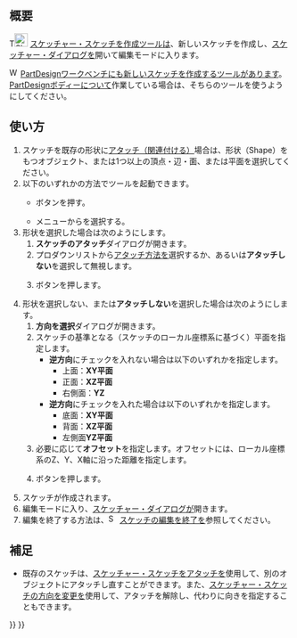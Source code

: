 <languages/>

{{Docnav/ja
|
|[[Sketcher_EditSketch/ja|スケッチを編集]]
|[[Sketcher_Workbench/ja|スケッチッチャーワークベンチ]]
|IconL=
|IconR=Sketcher_EditSketch.svg
|IconC=Workbench_Sketcher.svg
}}

{{GuiCommand/ja
|Name=Sketcher NewSketch
|Name/ja=スケッチャー・スケッチを作成
|MenuLocation=スケッチ → スケッチを作成
|Workbenches=[[Sketcher_Workbench/ja|スケッチッチャー]]
|SeeAlso=[[PartDesign_NewSketch/ja|パートデザイン・スケッチを作成]]、[[Sketcher_MapSketch/ja|スケッチ・スケッチをアタッチ]]、[[Sketcher_ReorientSketch|スケッチ・スケッチの方向を変更]]
}}

<span id="Description"></span>
== 概要 ==

T[[Image:Sketcher_NewSketch.svg|24px]] [[Sketcher_NewSketch|スケッチャー・スケッチを作成]]ツールは、新しいスケッチを作成し、[[Sketcher_Dialog|スケッチャー・ダイアログ]]を開いて編集モードに入ります。

[[Image:Workbench_PartDesign.svg|16px]] [[PartDesign_Workbench|PartDesignワークベンチ]]にも[[PartDesign_NewSketch|新しいスケッチを作成]]するツールがあります。[[PartDesign_Body|PartDesignボディー]]について作業している場合は、そちらのツールを使うようにしてください。

<span id="Usage"></span>
== 使い方 ==

# スケッチを既存の形状に[[Part_EditAttachment/ja|アタッチ（関連付ける）]]場合は、形状（Shape）をもつオブジェクト、または1つ以上の頂点・辺・面、または平面を選択してください。
# 以下のいずれかの方法でツールを起動できます。
#* {{Button|[[Image:Sketcher_NewSketch.svg|16px]] [[Sketcher_NewSketch/ja|スケッチを作成]]}}ボタンを押す。
#* メニューから{{MenuCommand|Sketch → [[Image:Sketcher_NewSketch.svg|16px]] スケッチを作成}}を選択する。
# 形状を選択した場合は次のようにします。
## '''スケッチのアタッチ'''ダイアログが開きます。
## プロダウンリストから[[Part_EditAttachment#Attachment_modes/ja|アタッチ方法]]を選択するか、あるいは'''アタッチしない'''を選択して無視します。
## {{Button|OK}}ボタンを押します。
# 形状を選択しない、または'''アタッチしない'''を選択した場合は次のようにします。
## '''方向を選択'''ダイアログが開きます。
## スケッチの基準となる（スケッチのローカル座標系に基づく）平面を指定します。
##* '''逆方向'''にチェックを入れない場合は以下のいずれかを指定します。
##** 上面：'''XY平面'''
##** 正面：'''XZ平面'''
##** 右側面：'''YZ'''
##* '''逆方向'''にチェックを入れた場合は以下のいずれかを指定します。
##** 底面：'''XY平面'''
##** 背面：'''XZ平面'''
##** 左側面'''YZ平面'''
## 必要に応じて'''オフセット'''を指定します。オフセットには、ローカル座標系のZ、Y、X軸に沿った距離を指定します。
## {{Button|OK}}ボタンを押します。
# スケッチが作成されます。
# 編集モードに入り、[[Sketcher_Dialog/ja|スケッチャー・ダイアログ]]が開きます。
# 編集を終了する方法は、[[Image:Sketcher_LeaveSketch.svg|16px]] [[Sketcher_LeaveSketch/ja|スケッチの編集を終了]]を参照してください。

<span id="Notes"></span>
== 補足 ==

* 既存のスケッチは、[[Sketcher_MapSketch/ja|スケッチャー・スケッチをアタッチ]]を使用して、別のオブジェクトにアタッチし直すことができます。また、[[Sketcher_ReorientSketch/ja|スケッチャー・スケッチの方向を変更]]を使用して、アタッチを解除し、代わりに向きを指定することもできます。


{{Docnav/ja
|
|[[Sketcher_EditSketch/ja|スケッチを編集]]
|[[Sketcher_Workbench/ja|スケッチッチャーワークベンチ]]
|IconL=
|IconR=Sketcher_EditSketch.svg
|IconC=Workbench_Sketcher.svg
}}

{{Sketcher Tools navi{{#translation:}}}}
{{Userdocnavi{{#translation:}}}}